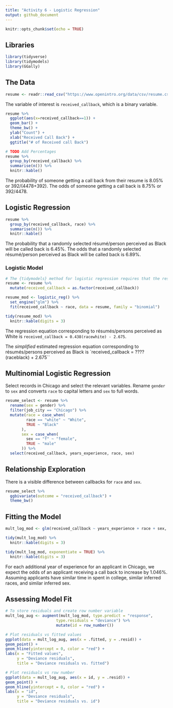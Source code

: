 ```yaml
---
title: "Activity 6 - Logistic Regression"
output: github_document
---
```


```r
knitr::opts_chunk$set(echo = TRUE)
```

## Libraries
```r
library(tidyverse)
library(tidymodels)
library(GGally)
```

## The Data
```r
resume <- readr::read_csv("https://www.openintro.org/data/csv/resume.csv")
```
The variable of interest is `received_callback`, which is a binary variable.

```r
resume %>% 
  ggplot(aes(x=received_callback==1)) + 
  geom_bar() + 
  theme_bw() + 
  ylab("Count") + 
  xlab("Received Call Back") + 
  ggtitle("# of Received call Back")
```

```r
# TODO Add Percentages
resume %>% 
  group_by(received_callback) %>% 
  summarise(n()) %>% 
  knitr::kable()
```
The probability of someone getting a call back from their resume is 8.05% or 392/(4478+392). The odds of someone getting a call back is 8.75% or 392/4478.

## Logistic Regression
```r
resume %>% 
  group_by(received_callback, race) %>% 
  summarise(n()) %>% 
  knitr::kable()
```
The probability that a randomly selected résumé/person perceived as Black will be called back is 6.45%.
The odds that a randomly selected résumé/person perceived as Black will be called back is 6.89%.

### Logistic Model
```r
# The {tidymodels} method for logistic regression requires that the response be a factor variable
resume <- resume %>% 
  mutate(received_callback = as.factor(received_callback))

resume_mod <- logistic_reg() %>%
  set_engine("glm") %>%
  fit(received_callback ~ race, data = resume, family = "binomial")

tidy(resume_mod) %>% 
  knitr::kable(digits = 3)
```
The regression equation corresponding to résumés/persons perceived as White is `received_callback = 0.438(racewhite) - 2.675`. 

The *simplified* estimated regression equation corresponding to résumés/persons perceived as Black is `received_callback = ???? (raceblack) + 2.675``

## Multinomial Logistic Regression

Select records in Chicago and select the relevant variables. Rename `gender` to `sex` and converts `race` to capital letters and `sex` to full words.
```r
resume_select <- resume %>% 
  rename(sex = gender) %>% 
  filter(job_city == "Chicago") %>% 
  mutate(race = case_when(
         race == "white" ~ "White",
         TRUE ~ "Black"
       ),
       sex = case_when(
         sex == "f" ~ "female",
         TRUE ~ "male"
       )) %>% 
  select(received_callback, years_experience, race, sex)
```

## Relationship Exploration

There is a visible difference between callbacks for `race` and `sex`.
```r
resume_select %>% 
  ggbivariate(outcome = "received_callback") + 
  theme_bw()
```

## Fitting the Model
```r
mult_log_mod <- glm(received_callback ~ years_experience + race + sex, data = resume_select, family = "binomial")

tidy(mult_log_mod) %>% 
  knitr::kable(digits = 3)
```

```r
tidy(mult_log_mod, exponentiate = TRUE) %>% 
  knitr::kable(digits = 3)
```
For each additional year of experience for an applicant in Chicago, we expect the odds of an applicant receiving a call back to increase by 1.046%. Assuming applicants have similar time in spent in college, similar inferred races, and similar inferred sex.


## Assessing Model Fit
```r
# To store residuals and create row number variable
mult_log_aug <- augment(mult_log_mod, type.predict = "response", 
                      type.residuals = "deviance") %>% 
                      mutate(id = row_number())

# Plot residuals vs fitted values
ggplot(data = mult_log_aug, aes(x = .fitted, y = .resid)) + 
geom_point() + 
geom_hline(yintercept = 0, color = "red") + 
labs(x = "Fitted values", 
     y = "Deviance residuals", 
     title = "Deviance residuals vs. fitted")

# Plot residuals vs row number
ggplot(data = mult_log_aug, aes(x = id, y = .resid)) + 
geom_point() + 
geom_hline(yintercept = 0, color = "red") + 
labs(x = "id", 
     y = "Deviance residuals", 
     title = "Deviance residuals vs. id")
```

